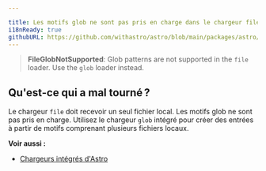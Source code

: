 ```yaml
---

title: Les motifs glob ne sont pas pris en charge dans le chargeur file
i18nReady: true
githubURL: https://github.com/withastro/astro/blob/main/packages/astro/src/core/errors/errors-data.ts
---
```


> **FileGlobNotSupported**: Glob patterns are not supported in the `file` loader. Use the `glob` loader instead.

## Qu'est-ce qui a mal tourné ?
Le chargeur `file` doit recevoir un seul fichier local. Les motifs glob ne sont pas pris en charge. Utilisez le chargeur `glob` intégré pour créer des entrées à partir de motifs comprenant plusieurs fichiers locaux.

**Voir aussi :**
-  [Chargeurs intégrés d'Astro](/fr/guides/content-collections/#chargeurs-intégrés)
